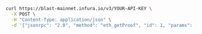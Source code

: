 
<Tabs>
  <TabItem value="cURL">

```bash
curl https://blast-mainnet.infura.io/v3/YOUR-API-KEY \
  -X POST \
  -H "Content-Type: application/json" \
  -d '{"jsonrpc": "2.0", "method": "eth_getProof", "id": 1, "params": ["0x7F0d15C7FAae65896648C8273B6d7E43f58Fa842", ["0x56e81f171bcc55a6ff8345e692c0f86e5b48e01b996cadc001622fb5e363b421"], "latest"]}'
```

  </TabItem>
</Tabs>
